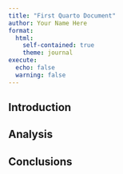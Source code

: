 ```yaml
---
title: "First Quarto Document"
author: Your Name Here
format:
  html: 
    self-contained: true
    theme: journal
execute:
  echo: false
  warning: false
---
```


## Introduction


## Analysis 


## Conclusions

